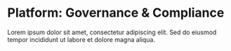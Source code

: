 # Platform: Governance & Compliance

Lorem ipsum dolor sit amet, consectetur adipiscing elit. Sed do eiusmod tempor incididunt ut labore et dolore magna aliqua.
